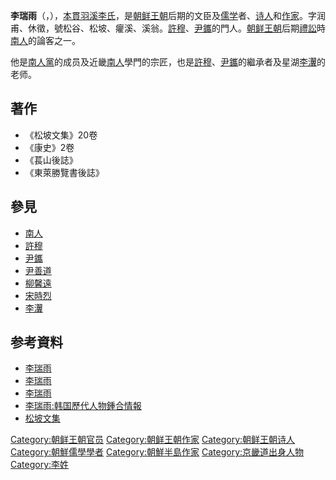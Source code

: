 {{otheruses}}
{{Infobox_Person
| name           = 李瑞雨<br />이서우
|image= 송곡 이서우.jpg
|box_width= 250px
| caption        = 
|occupation= 儒学者<br />诗人<br />作家
| period         = 
|birth_name= 
| other_names    = 
| foreign_names  = 
| english_names  = 
| sex            = 男
|birth_date= {{Birth date|1633|3|1}}
|birth_place= 
|death_date= {{Death date and age|1709|10|14|1633|3|1}}
|death_place= 
| nationality    = 
| residence      = 
|language= 
| height         = 
| weight         = 
| party          = [[南人黨|南人黨]]
| religion       = 
| spouse         = 
| parents        = 
| relatives      = 
|education= 
| past           = 
| work           = 
|awards= 
}}
'''李瑞雨'''（{{lang-ko|이서우}}，{{bd|1633年|3月1日|1709年|10月14日|catIdc=L}}），[[本貫|本貫]][[羽溪李氏|羽溪李氏]]，是[[朝鲜王朝|朝鲜王朝]]后期的文臣及[[韩国儒学|儒学]]者、[[诗人|诗人]]和[[作家|作家]]。字润甫、休徵，號松谷、松坡、癯溪、溪翁。[[許穆|許穆]]、[[尹鑴|尹鑴]]的門人。[[朝鲜王朝|朝鲜王朝]]后期[[禮訟|禮訟]]時[[南人|南人]]的論客之一。

他是[[南人黨|南人黨]]的成员及近畿[[南人|南人]]學門的宗匠，也是[[許穆|許穆]]、[[尹鑴|尹鑴]]的繼承者及星湖[[李瀷|李瀷]]的老师。

== 著作 ==
* 《松坡文集》20卷 
* 《康史》2卷 
* 《萇山後誌》 
* 《東萊勝覽書後誌》

== 參見 ==
* [[南人|南人]]
* [[許穆|許穆]]
* [[尹鑴|尹鑴]]
* [[尹善道|尹善道]]
* [[柳馨遠|柳馨遠]]
* [[宋時烈|宋時烈]]
* [[李瀷|李瀷]]

== 参考資料 ==
* [http://koreandb.nate.com/history/people/detail?sn=1126 李瑞雨]{{dead link|date=2018年1月 |bot=InternetArchiveBot |fix-attempted=yes }} {{ko}}
* [http://terms.naver.com/entry.nhn?docId=542263 李瑞雨] {{ko}}
* [http://100.naver.com/100.nhn?docid=888064 李瑞雨] {{ko}}
* [http://people.aks.ac.kr/front/tabCon/ppl/pplView.aks?pplId=PPL_6JOb_A1633_1_0009709 李瑞雨:韩国歷代人物鍾合情報] {{Wayback|url=http://people.aks.ac.kr/front/tabCon/ppl/pplView.aks?pplId=PPL_6JOb_A1633_1_0009709 |date=20160303233441 }} {{ko}}
* [http://terms.naver.com/entry.nhn?docId=558620 松坡文集]

{{wikisource|作者:李瑞雨}}
{{korea-bio-stub}}

{{DEFAULTSORT:L}}
[[Category:朝鲜王朝官员|Category:朝鲜王朝官员]]
[[Category:朝鲜王朝作家|Category:朝鲜王朝作家]]
[[Category:朝鲜王朝诗人|Category:朝鲜王朝诗人]]
[[Category:朝鮮儒學學者|Category:朝鮮儒學學者]]
[[Category:朝鮮半島作家|Category:朝鮮半島作家]]
[[Category:京畿道出身人物|Category:京畿道出身人物]]
[[Category:李姓|Category:李姓]]